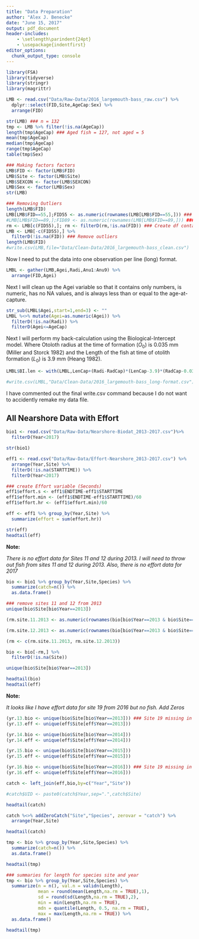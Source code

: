 ```yaml
---
title: "Data Preparation"
author: "Alex J. Benecke"
date: "June 15, 2017"
output: pdf_document
header-includes:
    - \setlength\parindent{24pt}
    - \usepackage{indentfirst}
editor_options: 
  chunk_output_type: console
---
```

```r
library(FSA)
library(tidyverse)
library(stringr)
library(magrittr)

```
```r
LMB <- read.csv("Data/Raw-Data/2016_largemouth-bass_raw.csv") %>%
  dplyr::select(FID,Site,AgeCap:Sex) %>%
  arrange(FID)
```
```r
str(LMB) ### n = 132
tmp <- LMB %>% filter(!is.na(AgeCap))
length(tmp$AgeCap) ### Aged fish = 127, not aged = 5
mean(tmp$AgeCap)
median(tmp$AgeCap)
range(tmp$AgeCap)
table(tmp$Sex)
```
```r
### Making factors factors
LMB$FID <- factor(LMB$FID)
LMB$Site <- factor(LMB$Site)
LMB$SEXCON <- factor(LMB$SEXCON)
LMB$Sex <- factor(LMB$Sex)
str(LMB)

### Removing Outliers
length(LMB$FID)
LMB[LMB$FID==55,];FID55 <- as.numeric(rownames(LMB[LMB$FID==55,])) ### Data Entry Error
#LMB[LMB$FID==89,];FID89 <- as.numeric(rownames(LMB[LMB$FID==89,])) ### Unknown Sex > ezr model fitting
rm <- LMB[c(FID55),]; rm <- filterD(rm,!is.na(FID)) ### Create df containing removed fish
LMB <- LMB[-c(FID55),] %>%
  filterD(!is.na(FID)) ### Remove outliers
length(LMB$FID)
#write.csv(LMB,file="Data/Clean-Data/2016_largemouth-bass_clean.csv")
```

Now I need to put the data into one observation per line (long) format.

```r
LMBL <- gather(LMB,Agei,Radi,Anu1:Anu9) %>%
  arrange(FID,Agei)
```

  Next I will clean up the Agei variable so that it contains only numbers, is numeric, has no NA values, and is always less than or equal to the age-at-capture.

```r
str_sub(LMBL$Agei,start=1,end=3) <- ""
LMBL %<>% mutate(Agei=as.numeric(Agei)) %>%
  filterD(!is.na(Radi)) %>%
  filterD(Agei<=AgeCap)
```

  Next I will perform my back-calculation using the Biological-Intercept model. Where Otoloth radius at the time of formation ($O_{0}$) is 0.035 mm (Miller and Storck 1982) and the Length of the fish at time of otolith formation ($L_{0}$) is 3.9 mm (Heang 1982).

```r
LMBL$BI.len <- with(LMBL,LenCap+(Radi-RadCap)*(LenCap-3.9)*(RadCap-0.035)^-1)
```
```r
#write.csv(LMBL,"Data/Clean-Data/2016_largemouth-bass_long-format.csv")
```

  I have commented out the final write.csv command because I do not want to accidently remake my data file.


## All Nearshore Data with Effort

```r
bio1 <- read.csv("Data/Raw-Data/Nearshore-Biodat_2013-2017.csv")%>%
  filterD(Year<2017)

str(bio1)
```
```r
eff1 <- read.csv("Data/Raw-Data/Effort-Nearshore_2013-2017.csv") %>%
  arrange(Year,Site) %>%
  filterD(!is.na(STARTTIME)) %>%
  filterD(Year<2017)
```
```r
### create Effort variable (Seconds)
eff1$effort.s <- eff1$ENDTIME-eff1$STARTTIME
eff1$effort.min <- (eff1$ENDTIME-eff1$STARTTIME)/60
eff1$effort.hr <- (eff1$effort.min)/60

eff <- eff1 %>% group_by(Year,Site) %>%
  summarize(effort = sum(effort.hr))

str(eff)
headtail(eff)
```

**Note:**
  
  *There is no effort data for Sites 11 and 12 during 2013. I will need to throw out fish from sites 11 and 12 during 2013. Also, there is no effort data for 2017*


```r
bio <- bio1 %>% group_by(Year,Site,Species) %>%
  summarize(catch=n()) %>%
  as.data.frame()

### remove sites 11 and 12 from 2013
unique(bio$Site[bio$Year==2013])

(rm.site.11.2013 <- as.numeric(rownames(bio[bio$Year==2013 & bio$Site==11,])))

(rm.site.12.2013 <- as.numeric(rownames(bio[bio$Year==2013 & bio$Site==12,])))

(rm <- c(rm.site.11.2013, rm.site.12.2013))

bio <- bio[-rm,] %>%
  filterD(!is.na(Site))

unique(bio$Site[bio$Year==2013])
```

```r
headtail(bio)
headtail(eff)
```

**Note:**

  *It looks like I have effort data for site 19 from 2016 but no fish. Add Zeros*

```r
(yr.13.bio <- unique(bio$Site[bio$Year==2013])) ### Site 19 missing in Bio
(yr.13.eff <- unique(eff$Site[eff$Year==2013]))

(yr.14.bio <- unique(bio$Site[bio$Year==2014]))
(yr.14.eff <- unique(eff$Site[eff$Year==2014]))

(yr.15.bio <- unique(bio$Site[bio$Year==2015]))
(yr.15.eff <- unique(eff$Site[eff$Year==2015]))

(yr.16.bio <- unique(bio$Site[bio$Year==2016])) ### Site 19 missing in Bio
(yr.16.eff <- unique(eff$Site[eff$Year==2016]))
```
  
  
  
```r
catch <- left_join(eff,bio,by=c("Year","Site"))

#catch$UID <- paste0(catch$Year,sep=".",catch$Site)

headtail(catch)
```

```r
catch %<>% addZeroCatch("Site","Species", zerovar = "catch") %>%
  arrange(Year,Site)

headtail(catch)
```







```r
tmp <- bio %>% group_by(Year,Site,Species) %>%
  summarize(catch=n()) %>%
  as.data.frame()

headtail(tmp)

### summaries for length for species site and year
tmp <- bio %>% group_by(Year,Site,Species) %>%
  summarize(n = n(), val.n = validn(Length),
            mean = round(mean(Length,na.rm = TRUE),1),
            sd = round(sd(Length,na.rm = TRUE),2),
            min = min(Length,na.rm = TRUE),
            mdn = quantile(Length, 0.5, na.rm = TRUE),
            max = max(Length,na.rm = TRUE)) %>%
  as.data.frame()

headtail(tmp)
```

















